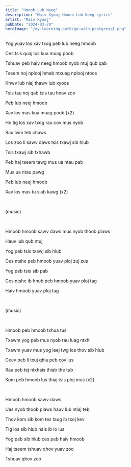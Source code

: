 ```yaml
---
title: "Hmoob Lub Neeg"
description: "Maiv Xyooj Hmoob Lub Neeg Lyrics"
artist: "Maiv Xyooj"
pubDate: "2024-03-20"
heroImage: "/my-learning-path/go-with-postgresql.png"
---
```


Yog yuav los xav txog peb lub neeg hmoob

Ces tsis quaj los kua muag poob

Tshuav peb haiv neeg hmoob nyob ntuj qub qab

Tseem noj nplooj hmab ntxuag nplooj ntoos

Khwv lub niaj thawv lub xyoos

Tsis tau noj qab tsis tau hnav zoo

Peb lub neej hmoob

Xav los mas kua muag poob (x2)

Ho tig los xav txog rau cov mus nyob

Rau lwm teb chaws

Los zoo li sawv daws tsis txawj sib hlub

Tsis txawj sib txhawb

Peb haj tseem tawg mus ua ntau pab

Mus ua ntau pawg

Peb lub neej hmoob

Xav los mas tu siab kawg (x2)

<br />

(music)

<br />

Hmoob hmoob sawv daws mus nyob thoob plaws

Hauv lub qub ntuj

Yog peb tsis txawj sib hlub

Ces ntshe peb hmoob yuav ploj zuj zus

Yog peb tsis sib pab

Ces ntshe ib hnub peb hmoob yuav ploj tag

Haiv hmoob yuav ploj tag

<br />

(music)

<br />

Hmoob peb hmoob txhua tus

Txawm yog peb mus nyob rau luag ntxhi

Txawm yuav mus yog leej twg los thov sib hlub

Ceev peb li txuj qhia peb cov lus

Rau peb tej ntxhais thiab the tub

Kom peb hmoob lus thiaj tsis ploj mus (x2)

<br />

Hmoob hmoob sawv daws

Uas nyob thoob plaws hauv lub ntiaj teb

Thov kom sib kom tes taug ib txoj kev

Tig los sib hlub hais ib lo lus

Yog peb sib hlub ces peb haiv hmoob

Haj tseem tshuav qhov yuav zoo

Tshuav qhov zoo
